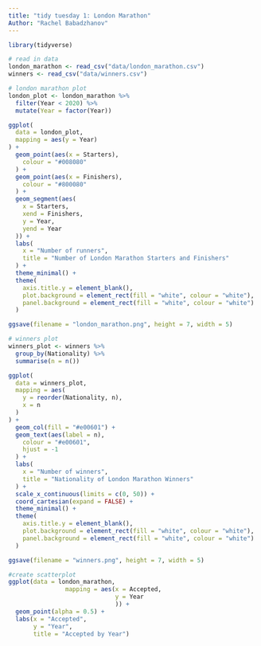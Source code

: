 ```yaml
---
title: "tidy tuesday 1: London Marathon"
Author: "Rachel Babadzhanov"
---
```



```r

library(tidyverse)

# read in data
london_marathon <- read_csv("data/london_marathon.csv")
winners <- read_csv("data/winners.csv")

```

```r
# london marathon plot
london_plot <- london_marathon %>%
  filter(Year < 2020) %>%
  mutate(Year = factor(Year))

ggplot(
  data = london_plot,
  mapping = aes(y = Year)
) +
  geom_point(aes(x = Starters),
    colour = "#008080"
  ) +
  geom_point(aes(x = Finishers),
    colour = "#800080"
  ) +
  geom_segment(aes(
    x = Starters,
    xend = Finishers,
    y = Year,
    yend = Year
  )) +
  labs(
    x = "Number of runners",
    title = "Number of London Marathon Starters and Finishers"
  ) +
  theme_minimal() +
  theme(
    axis.title.y = element_blank(),
    plot.background = element_rect(fill = "white", colour = "white"),
    panel.background = element_rect(fill = "white", colour = "white")
  )

ggsave(filename = "london_marathon.png", height = 7, width = 5)

# winners plot
winners_plot <- winners %>%
  group_by(Nationality) %>%
  summarise(n = n())

ggplot(
  data = winners_plot,
  mapping = aes(
    y = reorder(Nationality, n),
    x = n
  )
) +
  geom_col(fill = "#e00601") +
  geom_text(aes(label = n),
    colour = "#e00601",
    hjust = -1
  ) +
  labs(
    x = "Number of winners",
    title = "Nationality of London Marathon Winners"
  ) +
  scale_x_continuous(limits = c(0, 50)) +
  coord_cartesian(expand = FALSE) +
  theme_minimal() +
  theme(
    axis.title.y = element_blank(),
    plot.background = element_rect(fill = "white", colour = "white"),
    panel.background = element_rect(fill = "white", colour = "white")
  )

ggsave(filename = "winners.png", height = 7, width = 5)

```

```r

#create scatterplot
ggplot(data = london_marathon, 
                mapping = aes(x = Accepted, 
                              y = Year
                              )) +
  geom_point(alpha = 0.5) +
  labs(x = "Accepted",
       y = "Year",
       title = "Accepted by Year")


```




